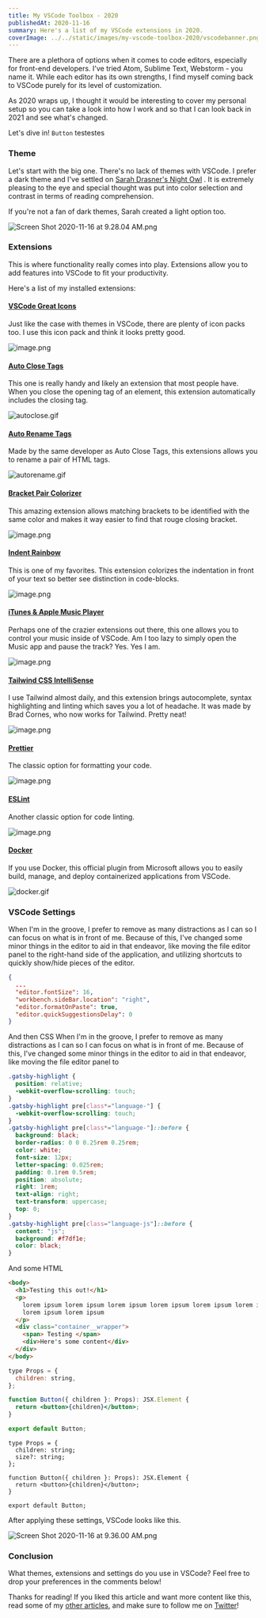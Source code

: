 ```yaml
---
title: My VSCode Toolbox - 2020
publishedAt: 2020-11-16
summary: Here's a list of my VSCode extensions in 2020.
coverImage: ../../static/images/my-vscode-toolbox-2020/vscodebanner.png
---
```


There are a plethora of options when it comes to code editors, especially for front-end developers. I've tried Atom, Sublime Text, Webstorm - you name it. While each editor has its own strengths, I find myself coming back to VSCode purely for its level of customization.

As 2020 wraps up, I thought it would be interesting to cover my personal setup so you can take a look into how I work and so that I can look back in 2021 and see what's changed.

Let's dive in! `Button` testestes

### Theme

Let's start with the big one. There's no lack of themes with VSCode. I prefer a dark theme and I've settled on [Sarah Drasner's Night Owl](https://marketplace.visualstudio.com/items?itemName=sdras.night-owl) . It is extremely pleasing to the eye and special thought was put into color selection and contrast in terms of reading comprehension.

If you're not a fan of dark themes, Sarah created a light option too.

![Screen Shot 2020-11-16 at 9.28.04 AM.png](https://cdn.hashnode.com/res/hashnode/image/upload/v1605540495518/ya9W11tMV.png)

### Extensions

This is where functionality really comes into play. Extensions allow you to add features into VSCode to fit your productivity.

Here's a list of my installed extensions:

#### [VSCode Great Icons](https://marketplace.visualstudio.com/items?itemName=emmanuelbeziat.vscode-great-icons)

Just like the case with themes in VSCode, there are plenty of icon packs too. I use this icon pack and think it looks pretty good.

![image.png](https://cdn.hashnode.com/res/hashnode/image/upload/v1605540571985/r5w8MpjK_.png)

#### [Auto Close Tags](https://marketplace.visualstudio.com/items?itemName=formulahendry.auto-close-tag)

This one is really handy and likely an extension that most people have. When you close the opening tag of an element, this extension automatically includes the closing tag.

![autoclose.gif](https://cdn.hashnode.com/res/hashnode/image/upload/v1605540638133/PpLiTwLxf.gif)

#### [Auto Rename Tags](https://marketplace.visualstudio.com/items?itemName=formulahendry.auto-rename-tag)

Made by the same developer as Auto Close Tags, this extensions allows you to rename a pair of HTML tags.

![autorename.gif](https://cdn.hashnode.com/res/hashnode/image/upload/v1605540676970/Deyo4A6Ef.gif)

#### [Bracket Pair Colorizer](https://marketplace.visualstudio.com/items?itemName=CoenraadS.bracket-pair-colorizer-2)

This amazing extension allows matching brackets to be identified with the same color and makes it way easier to find that rouge closing bracket.

![image.png](https://cdn.hashnode.com/res/hashnode/image/upload/v1605540690645/CjsG7crOf.png)

#### [Indent Rainbow](https://marketplace.visualstudio.com/items?itemName=oderwat.indent-rainbow)

This is one of my favorites. This extension colorizes the indentation in front of your text so better see distinction in code-blocks.

![image.png](https://cdn.hashnode.com/res/hashnode/image/upload/v1605540705867/xP8CoBRVZ.png)

#### [iTunes & Apple Music Player](https://marketplace.visualstudio.com/items?itemName=PsykoSoldi3r.itunes-vscode)

Perhaps one of the crazier extensions out there, this one allows you to control your music inside of VSCode. Am I too lazy to simply open the Music app and pause the track? Yes. Yes I am.

![image.png](https://cdn.hashnode.com/res/hashnode/image/upload/v1605540716984/2Sn3cV8gH.png)

#### [Tailwind CSS IntelliSense](https://marketplace.visualstudio.com/items?itemName=bradlc.vscode-tailwindcss)

I use Tailwind almost daily, and this extension brings autocomplete, syntax highlighting
and linting which saves you a lot of headache. It was made by Brad Cornes, who now works for Tailwind. Pretty neat!

![image.png](https://cdn.hashnode.com/res/hashnode/image/upload/v1605540734633/PRiW8lw_w.png)

#### [Prettier](https://marketplace.visualstudio.com/items?itemName=esbenp.prettier-vscode)

The classic option for formatting your code.

![image.png](https://cdn.hashnode.com/res/hashnode/image/upload/v1605540766316/CePT8BDZf.png)

#### [ESLint](https://marketplace.visualstudio.com/items?itemName=dbaeumer.vscode-eslint)

Another classic option for code linting.

![image.png](https://cdn.hashnode.com/res/hashnode/image/upload/v1605540790065/Vji8YJ6au.png)

#### [Docker](https://marketplace.visualstudio.com/items?itemName=ms-azuretools.vscode-docker)

If you use Docker, this official plugin from Microsoft allows you to easily build, manage, and deploy containerized applications from VSCode.

![docker.gif](https://cdn.hashnode.com/res/hashnode/image/upload/v1605540809607/_WwAXMZnB.gif)

### VSCode Settings

When I'm in the groove, I prefer to remove as many distractions as I can so I can focus on what is in front of me. Because of this, I've changed some minor things in the editor to aid in that endeavor, like moving the file editor panel to the right-hand side of the application, and utilizing shortcuts to quickly show/hide pieces of the editor.

```json
{
  ...
  "editor.fontSize": 16,
  "workbench.sideBar.location": "right",
  "editor.formatOnPaste": true,
  "editor.quickSuggestionsDelay": 0
}
```

And then CSS When I'm in the groove, I prefer to remove as many distractions as I can so I can focus on what is in front of me. Because of this, I've changed some minor things in the editor to aid in that endeavor, like moving the file editor panel to

```css
.gatsby-highlight {
  position: relative;
  -webkit-overflow-scrolling: touch;
}
.gatsby-highlight pre[class*="language-"] {
  -webkit-overflow-scrolling: touch;
}
.gatsby-highlight pre[class*="language-"]::before {
  background: black;
  border-radius: 0 0 0.25rem 0.25rem;
  color: white;
  font-size: 12px;
  letter-spacing: 0.025rem;
  padding: 0.1rem 0.5rem;
  position: absolute;
  right: 1rem;
  text-align: right;
  text-transform: uppercase;
  top: 0;
}
.gatsby-highlight pre[class="language-js"]::before {
  content: "js";
  background: #f7df1e;
  color: black;
}
```

And some HTML

```html
<body>
  <h1>Testing this out!</h1>
  <p>
    lorem ipsum lorem ipsum lorem ipsum lorem ipsum lorem ipsum lorem ipsum
    lorem ipsum lorem ipsum
  </p>
  <div class="container__wrapper">
    <span> Testing </span>
    <div>Here's some content</div>
  </div>
</body>
```

```jsx
type Props = {
  children: string,
};

function Button({ children }: Props): JSX.Element {
  return <button>{children}</button>;
}

export default Button;
```

```tsx
type Props = {
  children: string;
  size?: string;
};

function Button({ children }: Props): JSX.Element {
  return <button>{children}</button>;
}

export default Button;
```

After applying these settings, VSCode looks like this.

![Screen Shot 2020-11-16 at 9.36.00 AM.png](https://cdn.hashnode.com/res/hashnode/image/upload/v1605540969759/qQEtbqFRR.png)

### Conclusion

What themes, extensions and settings do you use in VSCode? Feel free to drop your preferences in the comments below!

Thanks for reading! If you liked this article and want more content like this, read some of my [other articles](https://braydoncoyer.dev/blog), and make sure to follow me on [Twitter](https://twitter.com/BraydonCoyer)!
